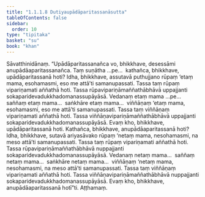 ```yaml
---
title: "1.1.1.8 Dutiyaupādāparitassanāsutta"
tableOfContents: false
sidebar:
  order: 10
type: "tipitaka"
basket: "su"
book: "khan"
---
```



<DynamicBreadcrumb />

<Division number="8" book="khan">

<Paragraph number="86" book="khan">
Sāvatthinidānaṃ. “Upādāparitassanañca vo, bhikkhave, desessāmi anupādāaparitassanañca. Taṃ suṇātha …pe…  kathañca, bhikkhave, upādāparitassanā hoti? Idha, bhikkhave, assutavā puthujjano rūpaṃ ‘etaṃ mama, esohamasmi, eso me attā’ti samanupassati. Tassa taṃ rūpaṃ vipariṇamati aññathā hoti. Tassa rūpavipariṇāmaññathābhāvā uppajjanti sokaparidevadukkhadomanassupāyāsā. Vedanaṃ etaṃ mama …pe…  saññaṃ etaṃ mama…  saṅkhāre etaṃ mama…  viññāṇaṃ ‘etaṃ mama, esohamasmi, eso me attā’ti samanupassati. Tassa taṃ viññāṇaṃ vipariṇamati aññathā hoti. Tassa viññāṇavipariṇāmaññathābhāvā uppajjanti sokaparidevadukkhadomanassupāyāsā. Evaṃ kho, bhikkhave, upādāparitassanā hoti.
</Paragraph>

<Paragraph number="87" book="khan">
Kathañca, bhikkhave, anupādāaparitassanā hoti? Idha, bhikkhave, sutavā ariyasāvako rūpaṃ ‘netaṃ mama, nesohamasmi, na meso attā’ti samanupassati. Tassa taṃ rūpaṃ vipariṇamati aññathā hoti. Tassa rūpavipariṇāmaññathābhāvā nuppajjanti sokaparidevadukkhadomanassupāyāsā. Vedanaṃ netaṃ mama…  saññaṃ netaṃ mama…  saṅkhāre netaṃ mama…  viññāṇaṃ ‘netaṃ mama, nesohamasmi, na meso attā’ti samanupassati. Tassa taṃ viññāṇaṃ vipariṇamati aññathā hoti. Tassa viññāṇavipariṇāmaññathābhāvā nuppajjanti sokaparidevadukkhadomanassupāyāsā. Evaṃ kho, bhikkhave, anupādāaparitassanā hotī”ti.

</Paragraph>
</Division>

<Paragraph number="88" type="center" book="khan">
Aṭṭhamaṃ.
</Paragraph>